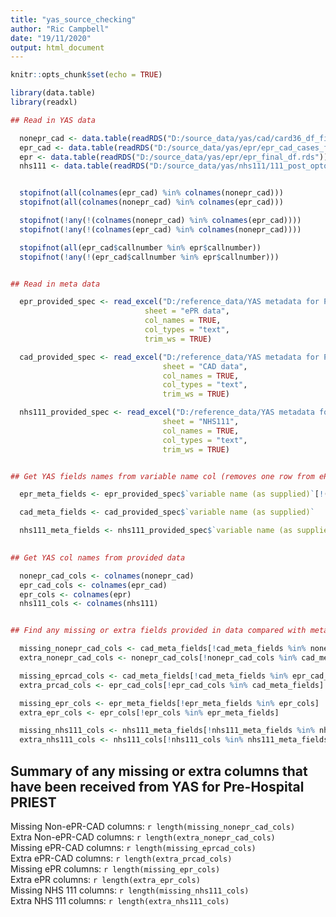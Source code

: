 ```yaml
---
title: "yas_source_checking"
author: "Ric Campbell"
date: "19/11/2020"
output: html_document
---
```


```r
knitr::opts_chunk$set(echo = TRUE)

library(data.table)
library(readxl)
```

```r


## Read in YAS data

  nonepr_cad <- data.table(readRDS("D:/source_data/yas/cad/card36_df_final.rds"))
  epr_cad <- data.table(readRDS("D:/source_data/yas/epr/epr_cad_cases_final.rds"))
  epr <- data.table(readRDS("D:/source_data/yas/epr/epr_final_df.rds"))
  nhs111 <- data.table(readRDS("D:/source_data/yas/nhs111/111_post_optout_final.rds"))


  stopifnot(all(colnames(epr_cad) %in% colnames(nonepr_cad)))
  stopifnot(all(colnames(nonepr_cad) %in% colnames(epr_cad)))

  stopifnot(!any(!(colnames(nonepr_cad) %in% colnames(epr_cad))))
  stopifnot(!any(!(colnames(epr_cad) %in% colnames(nonepr_cad))))

  stopifnot(all(epr_cad$callnumber %in% epr$callnumber))
  stopifnot(!any(!(epr_cad$callnumber %in% epr$callnumber)))


## Read in meta data

  epr_provided_spec <- read_excel("D:/reference_data/YAS metadata for PRIEST - 2020-07-24.xlsx",
                              sheet = "ePR data",
                              col_names = TRUE,
                              col_types = "text",
                              trim_ws = TRUE)

  cad_provided_spec <- read_excel("D:/reference_data/YAS metadata for PRIEST - 2020-07-24.xlsx",
                                  sheet = "CAD data",
                                  col_names = TRUE,
                                  col_types = "text",
                                  trim_ws = TRUE)

  nhs111_provided_spec <- read_excel("D:/reference_data/YAS metadata for PRIEST - 2020-07-24.xlsx",
                                  sheet = "NHS111",
                                  col_names = TRUE,
                                  col_types = "text",
                                  trim_ws = TRUE)


## Get YAS fields names from variable name col (removes one row from ePR as this is a comment and not a column)

  epr_meta_fields <- epr_provided_spec$`variable name (as supplied)`[!(epr_provided_spec$`variable name (as supplied)` %in% "Is destination datetime available in ePR data (since this is a patient-resource level item)?")]

  cad_meta_fields <- cad_provided_spec$`variable name (as supplied)`

  nhs111_meta_fields <- nhs111_provided_spec$`variable name (as supplied)`

  
## Get YAS col names from provided data

  nonepr_cad_cols <- colnames(nonepr_cad)
  epr_cad_cols <- colnames(epr_cad)
  epr_cols <- colnames(epr)
  nhs111_cols <- colnames(nhs111)


## Find any missing or extra fields provided in data compared with meta-data spreadsheet provided

  missing_nonepr_cad_cols <- cad_meta_fields[!cad_meta_fields %in% nonepr_cad_cols]
  extra_nonepr_cad_cols <- nonepr_cad_cols[!nonepr_cad_cols %in% cad_meta_fields]

  missing_eprcad_cols <- cad_meta_fields[!cad_meta_fields %in% epr_cad_cols]
  extra_prcad_cols <- epr_cad_cols[!epr_cad_cols %in% cad_meta_fields]

  missing_epr_cols <- epr_meta_fields[!epr_meta_fields %in% epr_cols]
  extra_epr_cols <- epr_cols[!epr_cols %in% epr_meta_fields]

  missing_nhs111_cols <- nhs111_meta_fields[!nhs111_meta_fields %in% nhs111_cols]
  extra_nhs111_cols <- nhs111_cols[!nhs111_cols %in% nhs111_meta_fields]
```


## Summary of any missing or extra columns that have been received from YAS for Pre-Hospital PRIEST


  Missing Non-ePR-CAD columns: `r length(missing_nonepr_cad_cols)`  
  Extra Non-ePR-CAD columns: `r length(extra_nonepr_cad_cols)`  
  Missing ePR-CAD columns: `r length(missing_eprcad_cols)`  
  Extra ePR-CAD columns: `r length(extra_prcad_cols)`  
  Missing ePR columns: `r length(missing_epr_cols)`  
  Extra ePR columns: `r length(extra_epr_cols)`  
  Missing NHS 111 columns: `r length(missing_nhs111_cols)`  
  Extra NHS 111 columns: `r length(extra_nhs111_cols)`  
